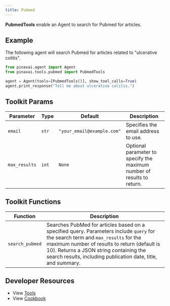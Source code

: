 ```yaml
---
title: Pubmed
---
```


**PubmedTools** enable an Agent to search for Pubmed for articles.

## Example

The following agent will search Pubmed for articles related to "ulcerative colitis".

```python cookbook/tools/pubmed.py
from pinaxai.agent import Agent
from pinaxai.tools.pubmed import PubmedTools

agent = Agent(tools=[PubmedTools()], show_tool_calls=True)
agent.print_response("Tell me about ulcerative colitis.")
```

## Toolkit Params

| Parameter     | Type  | Default                    | Description                                                            |
| ------------- | ----- | -------------------------- | ---------------------------------------------------------------------- |
| `email`       | `str` | `"your_email@example.com"` | Specifies the email address to use.                                    |
| `max_results` | `int` | `None`                     | Optional parameter to specify the maximum number of results to return. |

## Toolkit Functions

| Function        | Description                                                                                                                                                                                                                                                                                 |
| --------------- | ------------------------------------------------------------------------------------------------------------------------------------------------------------------------------------------------------------------------------------------------------------------------------------------- |
| `search_pubmed` | Searches PubMed for articles based on a specified query. Parameters include `query` for the search term and `max_results` for the maximum number of results to return (default is 10). Returns a JSON string containing the search results, including publication date, title, and summary. |

## Developer Resources

- View [Tools](https://github.com/Pinax-Labs/pinaxai/blob/main/libs/pinaxai/pinaxai/tools/pubmed.py)
- View [Cookbook](https://github.com/Pinax-Labs/pinaxai/blob/main/cookbook/tools/pubmed_tools.py)
